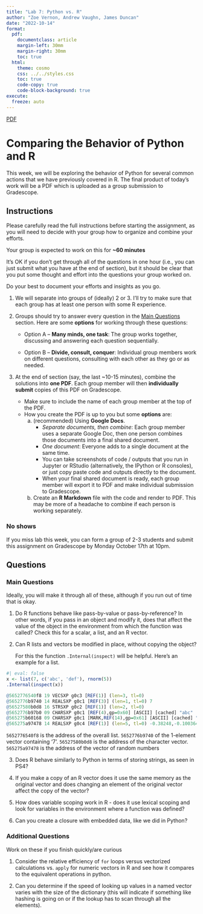 ```yaml
---
title: "Lab 7: Python vs. R"
author: "Zoe Vernon, Andrew Vaughn, James Duncan"
date: "2022-10-14"
format:
  pdf:
    documentclass: article
    margin-left: 30mm
    margin-right: 30mm
    toc: true
  html:
    theme: cosmo
    css: ../../styles.css
    toc: true
    code-copy: true
    code-block-background: true
execute:
  freeze: auto
---
```


[PDF](./py_vs_R.pdf){.btn .btn-primary}

# Comparing the Behavior of Python and R

This week, we will be exploring the behavior of Python for several common
actions that we have previously covered in R. The final product of today's work
will be a PDF which is uploaded as a group submission to Gradescope.

## Instructions

Please carefully read the full instructions before starting the assignment, as
you will need to decide with your group how to organize and combine your
efforts.

Your group is expected to work on this for **~60 minutes**

It's OK if you don't get through all of the questions in one hour (i.e., you can
just submit what you have at the end of section), but it should be clear that
you put some thought and effort into the questions your group worked on.

:::{.callout-tip}
Do your best to document your efforts and insights as you go.
:::


1. We will separate into groups of (ideally) 2 or 3. I'll try to
make sure that each group has at least one person with some R experience.

1. Groups should try to answer every question in the [Main Questions](#main-questions) section.
Here are some **options** for working through these questions:
    
    - Option A -- **Many minds, one task**: The group works together, discussing and
    answering each question sequentially.
    
    - Option B -- **Divide, consult, conquer**: Individual group members work on different
    questions, consulting with each other as they go or as needed.

1. At the end of section (say, the last ~10-15 minutes), combine the solutions
into **one PDF**. Each group member will then **individually submit** copies of
this PDF on Gradescope.

    - Make sure to include the name of each group member at the top of the PDF.
    - How you create the PDF is up to you but some **options** are: 
        a. (recommended) Using **Google Docs**.
            - _Separate documents, then combine_: Each group member uses a separate Google Doc, then one person combines those documents into a final shared document.
            - _One document_: Everyone adds to a single document at the same time.
            - You can take screenshots of code / outputs that you run in Jupyter or RStudio (alternatively, the IPython or R consoles), or just copy paste code and outputs directly to the document.
            - When your final shared document is ready, each group member will export it to PDF and make individual submission to Gradescope.
        b. Create an **R Markdown** file with the code and render to PDF. This may be
        more of a headache to combine if each person is working separately.
        
### No shows

If you miss lab this week, you can form a group of 2-3 students and submit this assignment on Gradescope by Monday October 17th at 10pm.

## Questions

### Main Questions

:::{.callout-tip}

Ideally, you will make it through all of these, although if you run out of time
that is okay.

:::

1. Do R functions behave like pass-by-value or pass-by-reference? In other
words, if you pass in an object and modify it, does that affect the value of the
object in the environment from which the function was called? Check this for a
scalar, a list, and an R vector.

2. Can R lists and vectors be modified in place, without copying the
   object?
   
   For this the function `.Internal(inspect)` will be helpful.
   Here's an example for a list.
   
```r
#| eval: false
x <- list(7, c('abc', 'def'), rnorm(5))
.Internal(inspect(x))

@5652776540f8 19 VECSXP g0c3 [REF(1)] (len=3, tl=0)
@5652776b9740 14 REALSXP g0c1 [REF(3)] (len=1, tl=0) 7
@56527580b0d8 16 STRSXP g0c2 [REF(1)] (len=2, tl=0)
@5652776b97b0 09 CHARSXP g0c1 [REF(4),gp=0x60] [ASCII] [cached] "abc"
@565275b60168 09 CHARSXP g0c1 [MARK,REF(14),gp=0x61] [ASCII] [cached] "def"
@565275a97478 14 REALSXP g0c4 [REF(1)] (len=5, tl=0) -0.38248,-0.100364,-0.485605,1.15111,-0.111647
```

`5652776540f8` is the address of the overall list. 
`5652776b9740` of the 1-element vector containing '7'.
`56527580b0d8` is the address of the character vector.
`565275a97478` is the address of the vector of random numbers


3. Does R behave similarly to Python in terms of storing strings, as seen in PS4?

4. If you make a copy of an R vector does it use the same memory as the original vector and does changing an element of the original vector affect the copy of the vector?

5. How does variable scoping work in R - does it use lexical scoping and 
look for variables in the environment where a function was defined?

6. Can you create a closure with embedded data, like we did in Python?


### Additional Questions

:::{.callout-tip}

Work on these if you finish quickly/are curious

:::

1. Consider the relative efficiency of `for` loops versus vectorized
calculations vs. `apply` for numeric vectors in R and see how it compares to the equivalent
operations in python.

2. Can you determine if the speed of looking up values in a named vector varies 
with the size of the dictionary (this will indicate if something like hashing is 
going on or if the lookup has to scan through all the elements).



